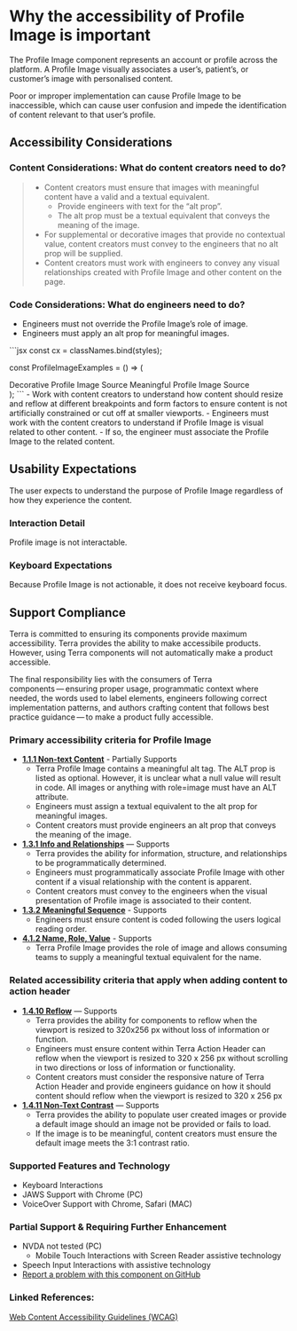 
<Badge />

# Why the accessibility of Profile Image is important 

<Notice variant="important" ariaLevel="2">

The Profile Image component represents an account or profile across the platform. A Profile Image visually associates a user’s, patient’s, or customer’s image with personalised content.

Poor or improper implementation can cause Profile Image to be inaccessible, which can cause user confusion and impede the identification of content relevant to that user’s profile.

</Notice>

## Accessibility Considerations

### Content Considerations: What do content creators need to do?

> - Content creators must ensure that images with meaningful content have a valid and a textual equivalent.
>   - Provide engineers with text for the “alt prop”.
>   - The alt prop must be a textual equivalent that conveys the meaning of the image.
> - For supplemental or decorative images that provide no contextual value, content creators must convey to the engineers that no alt prop will be supplied.
> - Content creators must work with engineers to convey any visual relationships created with Profile Image and other content on the page.

### Code Considerations: What do engineers need to do?

- Engineers must not override the Profile Image’s role of image.
- Engineers must apply an alt prop for meaningful images.
<div aria-label="Example Demo">
  <ProfileImageExamples />
</div>
```jsx
const cx = classNames.bind(styles);

const ProfileImageExamples = () => (
  <div>
    <Card>
      <Card.Body>
        <ProfileImage alt="" width="75" height="75" aria-describedby="caption-example-1" />
        <span id="caption-example-1" className={cx('add-left-margin')}>Decorative Profile Image Source</span>
      </Card.Body>
    </Card>
    <Card>
      <Card.Body>
        <ProfileImage alt="profile image for Martin Moon, photograph from space of rising star over a planet's silhouette" src={exampleProfileImage} aria-describedby="caption-example-2" />
        <span id="caption-example-2" className={cx('add-left-margin')}>Meaningful Profile Image Source</span>
      </Card.Body>
    </Card>
  </div>
);
```
- Work with content creators to understand how content should resize and reflow at different breakpoints and form factors to ensure content is not artificially constrained or cut off at smaller viewports.
- Engineers must work with the content creators to understand if Profile Image is visual related to other content.
  - If so, the engineer must associate the Profile Image to the related content.

## Usability Expectations

The user expects to understand the purpose of Profile Image regardless of how they experience the content.


### Interaction Detail

Profile image is not interactable.

### Keyboard Expectations

Because Profile Image is not actionable, it does not receive keyboard focus.

## Support Compliance

Terra is committed to ensuring its components provide maximum accessibility. Terra provides the ability to make accessibile products. However, using Terra components will not automatically make a product accessible.

The final responsibility lies with the consumers of Terra components — ensuring proper usage, programmatic context where needed, the words used to label elements, engineers following correct implementation patterns, and authors crafting content that follows best practice guidance — to make a product fully accessible.

### Primary accessibility criteria for Profile Image

- [**1.1.1 Non-text Content**](https://www.w3.org/WAI/WCAG21/quickref/#non-text-content) - Partially Supports
  - Terra Profile Image contains a meaningful alt tag. The ALT prop is listed as optional. However, it is unclear what a null value will result in code. All images or anything with role=image must have an ALT attribute.
  - Engineers must assign a textual equivalent to the alt prop for meaningful images.
  - Content creators must provide engineers an alt prop that conveys the meaning of the image.
- [**1.3.1 Info and Relationships**](https://www.w3.org/WAI/WCAG21/Understanding/info-and-relationships.html) — Supports
  - Terra provides the ability for information, structure, and relationships to be programmatically determined.
  - Engineers must programmatically associate Profile Image with other content if a visual relationship with the content is apparent.
  - Content creators must convey to the engineers when the visual presentation of Profile image is associated to their content.
- [**1.3.2 Meaningful Sequence**](https://www.w3.org/WAI/WCAG21/Understanding/meaningful-sequence.html) - Supports
  - Engineers must ensure content is coded following the users logical reading order.
- [**4.1.2 Name, Role, Value**](https://www.w3.org/WAI/WCAG21/Understanding/name-role-value.html) - Supports
  - Terra Profile Image provides the role of image and allows consuming teams to supply a meaningful textual equivalent for the name.

### Related accessibility criteria that apply when adding content to action header

- [**1.4.10 Reflow**](https://www.w3.org/WAI/WCAG21/Understanding/reflow.html) — Supports
  - Terra provides the ability for components to reflow when the viewport is resized to 320x256 px without loss of information or function. 
  - Engineers must ensure content within Terra Action Header can reflow when the viewport is resized to 320 x 256 px without scrolling in two directions or loss of information or functionality. 
  - Content creators must consider the responsive nature of Terra Action Header and provide engineers guidance on how it should content should reflow when the viewport is resized to 320 x 256 px
- [**1.4.11 Non-Text Contrast**](https://www.w3.org/WAI/WCAG21/Understanding/non-text-contrast.html) — Supports
  - Terra provides the ability to populate user created images or provide a default image should an image not be provided or fails to load.
  - If the image is to be meaningful, content creators must ensure the default image meets the 3:1 contrast ratio.

### Supported Features and Technology

- Keyboard Interactions
- JAWS Support with Chrome (PC)
- VoiceOver Support with Chrome, Safari (MAC) 

### Partial Support & Requiring Further Enhancement

- NVDA not tested (PC)
  - Mobile Touch Interactions with Screen Reader assistive technology
- Speech Input Interactions with assistive technology
- [Report a problem with this component on GitHub ](https://github.com/cerner/terra-core/issues/new/choose)

### Linked References:
[Web Content Accessibility Guidelines (WCAG)](https://www.w3.org/WAI/WCAG21/Understanding/)
